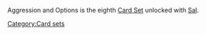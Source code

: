 Aggression and Options is the eighth [[Card Sets|Card Set]] unlocked with [[Sal]].
[[Category:Card sets]]